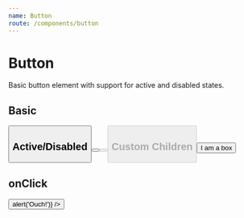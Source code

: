 ```yaml
---
name: Button
route: /components/button
---
```



# Button

Basic button element with support for active and disabled states.

<PropsTable of={Button} />

## Basic

<Playground>
  <Button label="Basic Button" />
</Playground>

## Active/Disabled

<Playground>
  <List direction="vertical">
    <Button active label="Active Button" />
    <Button disabled label="Disabled Button" />
    <Button active disabled label="Disabled Active Button" />
  </List>
</Playground>

## Custom Children

<Playground>
  <Button active label="Active Button">
    <Box mr={3}>I am a box</Box>
  </Button>
</Playground>

## onClick

<Playground>
  <Button label="Click me!" onClick={() => alert('Ouch!')} />
</Playground>
